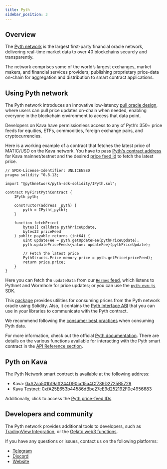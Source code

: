 ```yaml
---
title: Pyth
sidebar_position: 3
---
```


## Overview

The [Pyth network](https://pyth.network/) is the largest first-party financial oracle network, delivering real-time market data to over 40 blockchains securely and transparently.

The network comprises some of the world’s largest exchanges, market makers, and financial services providers; publishing proprietary price-data on-chain for aggregation and distribution to smart contract applications.

## Using Pyth network

The Pyth network introduces an innovative low-latency [pull oracle design](https://docs.pyth.network/documentation/pythnet-price-feeds/on-demand), where users can pull price updates on-chain when needed, enabling everyone in the blockchain environment to access that data point.

Developers on Kava have permissionless access to any of Pyth’s 350+ price feeds for equities, ETFs, commodities, foreign exchange pairs, and cryptocurrencies.

Here is a working example of a contract that fetches the latest price of MATIC/USD on the Kava network.
You have to pass [Pyth's contract address](https://docs.pyth.network/price-feeds/contract-addresses/evm) for Kava mainnet/testnet and the desired [price feed id](https://pyth.network/developers/price-feed-ids) to fetch the latest price.

```solidity
// SPDX-License-Identifier: UNLICENSED
pragma solidity ^0.8.13;

import "@pythnetwork/pyth-sdk-solidity/IPyth.sol";

contract MyFirstPythContract {
    IPyth pyth;

    constructor(address _pyth) {
        pyth = IPyth(_pyth);
    }

    function fetchPrice(
        bytes[] calldata pythPriceUpdate,
        bytes32 priceFeed
    ) public payable returns (int64) {
        uint updateFee = pyth.getUpdateFee(pythPriceUpdate);
        pyth.updatePriceFeeds{value: updateFee}(pythPriceUpdate);

        // Fetch the latest price
        PythStructs.Price memory price = pyth.getPrice(priceFeed);
        return price.price;
    }
}

```

Here you can fetch the `updateData` from our [`Hermes` feed](https://docs.pyth.network/price-feeds/pythnet-price-feeds/hermes), which listens to Pythnet and Wormhole for price updates; or you can use the [`pyth-evm-js`](https://github.com/pyth-network/pyth-crosschain/blob/main/target_chains/ethereum/sdk/js/src/EvmPriceServiceConnection.ts#L15) SDK.

This [package](https://github.com/pyth-network/pyth-crosschain/tree/main/target_chains/ethereum/sdk/solidity) provides utilities for consuming prices from the Pyth network oracle using Solidity. Also, it contains the [Pyth Interface ABI](https://github.com/pyth-network/pyth-crosschain/blob/main/target_chains/ethereum/sdk/solidity/abis/IPyth.json) that you can use in your libraries to communicate with the Pyth contract.

We recommend following the [consumer best practices](https://docs.pyth.network/documentation/pythnet-price-feeds/best-practices) when consuming Pyth data.

For more information, check out the official [Pyth documentation](https://docs.pyth.network/price-feeds). There are details on the various functions available for interacting with the Pyth smart contract in the [API Reference section](https://docs.pyth.network/price-feeds/api-reference/evm).

## Pyth on Kava

The Pyth Network smart contract is available at the following address:

- Kava: [0xA2aa501b19aff244D90cc15a4Cf739D2725B5729](https://kavascan.com/address/0xA2aa501b19aff244D90cc15a4Cf739D2725B5729).
- Kava Testnet: [0xfA25E653b44586dBbe27eE9d252192F0e4956683](https://testnet.kavascan.io/address/0xfA25E653b44586dBbe27eE9d252192F0e4956683)

Additionally, click to access the [Pyth price-feed IDs](https://pyth.network/developers/price-feed-ids).

## Developers and community

The Pyth network provides additional tools to developers, such as [TradingView Integration](https://docs.pyth.network/guides/how-to-create-tradingview-charts), or the [Gelato web3 functions](https://docs.pyth.network/guides/how-to-schedule-price-updates-with-gelato).

If you have any questions or issues, contact us on the following platforms:

- [Telegram](https://t.me/Pyth_Network)
- [Discord](https://discord.gg/invite/PythNetwork)
- [Website](https://pyth.network/contact)
